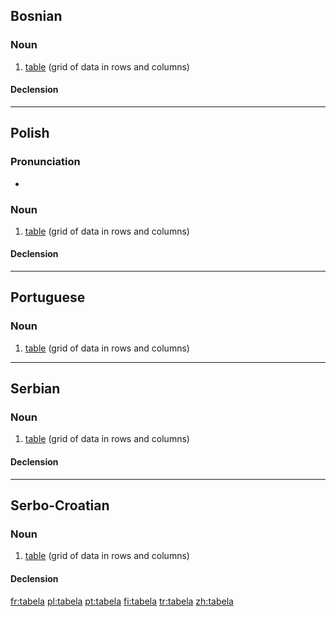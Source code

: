 ==Bosnian==

===Noun===
{{bs-noun|g=f|tabele}}

# [[table]] (grid of data in rows and columns)

====Declension====
{{bs-decl-noun
|tabela|tabele
|tabele|tabela
|tabeli|tabelama
|tabelu|tabele
|tabelo|tabele
|tabelom|tabelama
|tabeli|tabelama
}}

----

==Polish==

===Pronunciation===
* {{IPA|[ta'bɛla]}}

===Noun===
{{infl|pl|noun|g=f}}

# [[table]] (grid of data in rows and columns)

====Declension====
{{pl-decl-noun
|tabela|tabele
|tabeli|tabel
|tabeli|tabelom
|tabelę|tabele
|tabelą|tabelami
|tabeli|tabelach
|tabelo|tabele
}}

----

==Portuguese==
{{wikipedia|lang=pt}}

===Noun===
{{infl|pt|noun|g=f}}

# [[table]] (grid of data in rows and columns)

{{tbot entry|Portuguese|table|2008|May|pt}}

----

==Serbian==

===Noun===
{{sr-noun|g=f|pl=tabele|cyr=табела}}

# [[table]] (grid of data in rows and columns)

====Declension====
{{sr-decl-noun
|tabela|tabele
|tabele|tabela
|tabeli|tabelama
|tabelu|tabele
|tabelo|tabele
|tabelom|tabelama
|tabeli|tabelama
}}

----

==Serbo-Croatian==

===Noun===
{{sh-noun|g=f|r|табела}}

# [[table]] (grid of data in rows and columns)

====Declension====
{{sh-decl-noun
|tabela|tabele
|tabele|tabela
|tabeli|tabelama
|tabelu|tabele
|tabelo|tabele
|tabeli|tabelama
|tabelom|tabelama
}}

[[fr:tabela]]
[[pl:tabela]]
[[pt:tabela]]
[[fi:tabela]]
[[tr:tabela]]
[[zh:tabela]]